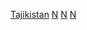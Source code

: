 {{Commons category}}

[[Category:亞洲各國國家公園|Tajikistan]]
[[Category:塔吉克公園|N]]
[[Category:塔吉克自然保育|N]]
[[Category:塔吉克保護區|N]]